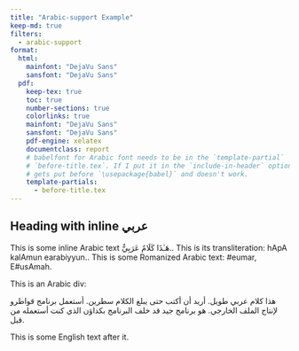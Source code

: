 ```yaml
---
title: "Arabic-support Example"
keep-md: true
filters:
  - arabic-support
format:
  html:
    mainfont: "DejaVu Sans"
    sansfont: "DejaVu Sans"
  pdf:
    keep-tex: true
    toc: true
    number-sections: true
    colorlinks: true
    mainfont: "DejaVu Sans"
    sansfont: "DejaVu Sans"
    pdf-engine: xelatex
    documentclass: report
    # babelfont for Arabic font needs to be in the `template-partial`
    # `before-title.tex`. If I put it in the `include-in-header` option, then it
    # gets put before `\usepackage{babel}` and doesn't work.
    template-partials:
      - before-title.tex
---
```


## Heading with inline [عربي]{.ar}

This is some inline Arabic text [هَـٰذَا كَلَامٌ عَرَبِيٌّ.]{.ar}. This is its transliteration: [hApA kalAmun earabiyyun.]{.trn}. This is some Romanized Arabic text: [#eumar]{.trn2}, [E#usAmah]{.trn2}.

This is an Arabic div:

::: {.otherlanguage data-latex="{arabic}" lang="ar"}
هذا كلام عربي طويل. أريد أن أكتب حتى يبلغ الكلام سطرين. أستعمل برنامج قواطرو لإنتاج الملف الخارجي. هو برنامج جيد قد خلف البرنامج بكداؤن الذي كنت أستعمله من قبل.
:::

This is some English text after it.

